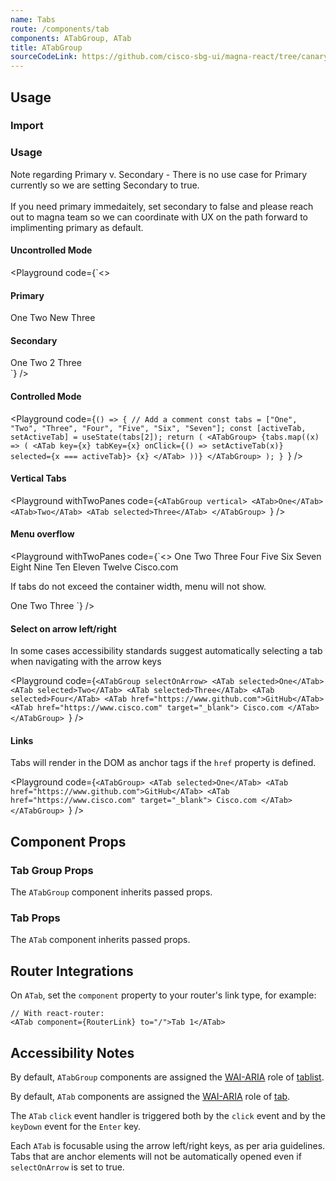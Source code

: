 ```yaml
---
name: Tabs
route: /components/tab
components: ATabGroup, ATab
title: ATabGroup
sourceCodeLink: https://github.com/cisco-sbg-ui/magna-react/tree/canary/framework/components/ATabs
---
```


## Usage

### Import

<ComponentImport components="ATabGroup, ATab" />

### Usage

<AAlert dismissable={false} level="warning">
  Note regarding Primary v. Secondary - There is no use case for Primary
  currently so we are setting Secondary to true.
</AAlert>
<br />
<br />
<AAlert dismissable={false}>
  If you need primary immedaitely, set secondary to false and please reach out
  to magna team so we can coordinate with UX on the path forward to implimenting
  primary as default.
</AAlert>

#### Uncontrolled Mode

<Playground
  code={`<>
  <div>
  <h4>Primary</h4>
  <ATabGroup secondary={false}>
  <ATab>One</ATab>
  <ATab>Two <ATag small>New</ATag></ATab>
  <ATab selected>Three</ATab>
</ATabGroup>
</div>
<div className="mt-5">
<h4>Secondary</h4>
<ATabGroup secondary>
  <ATab>One</ATab>
  <ATab>Two <ATag small>2</ATag> </ATab>
  <ATab selected>Three</ATab>
</ATabGroup>
</div>
</>
`}
/>

#### Controlled Mode

<Playground
  code={`() => {
  // Add a comment
  const tabs = ["One", "Two", "Three", "Four", "Five", "Six", "Seven"];
  const [activeTab, setActiveTab] = useState(tabs[2]);
  return (
    <ATabGroup>
      {tabs.map((x) => (
        <ATab
          key={x}
          tabKey={x}
          onClick={() => setActiveTab(x)}
          selected={x === activeTab}>
          {x}
        </ATab>
      ))}
    </ATabGroup>
  );
}
`}
/>

#### Vertical Tabs

<Playground
  withTwoPanes
  code={`<ATabGroup vertical>
  <ATab>One</ATab>
  <ATab>Two</ATab>
  <ATab selected>Three</ATab>
</ATabGroup>
`}
/>

#### Menu overflow

<Playground
  withTwoPanes
  code={`<>
  <ATabGroup className="mb-6">
    <ATab>One</ATab>
    <ATab>Two</ATab>
    <ATab>Three</ATab>
    <ATab>Four</ATab>
    <ATab>Five</ATab>
    <ATab>Six</ATab>
    <ATab selected>Seven</ATab>
    <ATab>Eight</ATab>
    <ATab>Nine</ATab>
    <ATab>Ten</ATab>
    <ATab>Eleven</ATab>
    <ATab>Twelve</ATab>
    <ATab href="https://www.cisco.com" target="_blank">
    Cisco.com
  </ATab>
  </ATabGroup>
  <p>If tabs do not exceed the container width, menu will not show.</p>
  <ATabGroup>
    <ATab selected>One</ATab>
    <ATab>Two</ATab>
    <ATab>Three</ATab>
  </ATabGroup>
</>
`}
/>

#### Select on arrow left/right

In some cases accessibility standards suggest automatically selecting a tab when navigating with the arrow keys

<Playground
  code={`<ATabGroup selectOnArrow>
  <ATab selected>One</ATab>
  <ATab selected>Two</ATab>
  <ATab selected>Three</ATab>
  <ATab selected>Four</ATab>
  <ATab href="https://www.github.com">GitHub</ATab>
  <ATab href="https://www.cisco.com" target="_blank">
    Cisco.com
  </ATab>
</ATabGroup>
`}
/>

#### Links

Tabs will render in the DOM as anchor tags if the `href` property is defined.

<Playground
  code={`<ATabGroup>
  <ATab selected>One</ATab>
  <ATab href="https://www.github.com">GitHub</ATab>
  <ATab href="https://www.cisco.com" target="_blank">
    Cisco.com
  </ATab>
</ATabGroup>
`}
/>

## Component Props

### Tab Group Props

The `ATabGroup` component inherits passed props.

<Props of="ATabGroup" />

### Tab Props

The `ATab` component inherits passed props.

<Props of="ATab" />

## Router Integrations

On `ATab`, set the `component` property to your router's link type, for example:

```
// With react-router:
<ATab component={RouterLink} to="/">Tab 1</ATab>
```

## Accessibility Notes

By default, `ATabGroup` components are assigned the [WAI-ARIA](https://www.w3.org/WAI/standards-guidelines/aria/) role of [tablist](https://www.w3.org/TR/wai-aria/#tablist).

By default, `ATab` components are assigned the [WAI-ARIA](https://www.w3.org/WAI/standards-guidelines/aria/) role of [tab](https://www.w3.org/TR/wai-aria/#tab).

The `ATab` `click` event handler is triggered both by the `click` event and by the `keyDown` event for the `Enter` key.

Each `ATab` is focusable using the arrow left/right keys, as per aria guidelines. Tabs that are anchor elements will not be automatically opened even if `selectOnArrow` is set to true.
